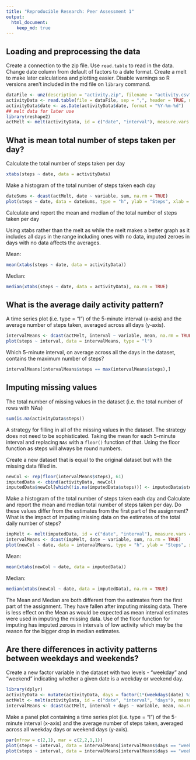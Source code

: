 ```yaml
---
title: "Reproducible Research: Peer Assessment 1"
output: 
  html_document:
    keep_md: true
---
```



## Loading and preprocessing the data 

Create a connection to the zip file. Use `read.table` to read in the data. Change date column from default of factors to a date format. Create a melt to make later calculations and plotting easier. Disable warnings so R versions aren't included in the md file on `library` command. 

```r
dataFile <- unz(description = "activity.zip", filename = "activity.csv")
activityData <- read.table(file = dataFile, sep = ",", header = TRUE, na.strings = "NA")
activityData$date <- as.Date(activityData$date, format = "%Y-%m-%d")
## melt data for later use
library(reshape2)
actMelt <- melt(activityData, id = c("date", "interval"), measure.vars = c("steps"))
```

## What is mean total number of steps taken per day?

Calculate the total number of steps taken per day

```r
xtabs(steps ~ date, data = activityData)
```

Make a histogram of the total number of steps taken each day

```r
dateSums <- dcast(actMelt, date ~ variable, sum, na.rm = TRUE)
plot(steps ~ date, data = dateSums, type = "h", ylab = "Steps", xlab = "Date")
```

Calculate and report the mean and median of the total number of steps taken per day 

Using xtabs rather than the melt as while the melt makes a better graph as it includes all days in the range including ones with no data, imputed zeroes in days with no data affects the averages. 

Mean:
```r
mean(xtabs(steps ~ date, data = activityData))
```

Median:
```r
median(xtabs(steps ~ date, data = activityData), na.rm = TRUE)
```

## What is the average daily activity pattern?

A time series plot (i.e. type = "l") of the 5-minute interval (x-axis) and the average number of steps taken, averaged across all days (y-axis). 
```r
intervalMeans <- dcast(actMelt, interval ~ variable, mean, na.rm = TRUE)
plot(steps ~ interval, data = intervalMeans, type = "l")
```

Which 5-minute interval, on average across all the days in the dataset, contains the maximum number of steps?
```r
intervalMeans[intervalMeans$steps == max(intervalMeans$steps),]
```


## Imputing missing values

The total number of missing values in the dataset (i.e. the total number of rows with NAs)
```r
sum(is.na(activityData$steps))
```


A strategy for filling in all of the missing values in the dataset. The strategy does not need to be sophisticated. Taking the mean for each 5-minute interval and replacing `NAs` with a `floor()` function of that. Using the floor function as steps will always be round numbers. 

Create a new dataset that is equal to the original dataset but with the missing data filled in. 
```r
newCol <- rep(floor(intervalMeans$steps), 61)
imputedData <- cbind(activityData, newCol)
imputedData$newCol[which(!is.na(imputedData$steps))] <- imputedData$steps[which(!is.na(imputedData$steps))]
``` 

Make a histogram of the total number of steps taken each day and Calculate and report the mean and median total number of steps taken per day. Do these values differ from the estimates from the first part of the assignment? What is the impact of imputing missing data on the estimates of the total daily number of steps?

```r
impMelt <- melt(imputedData, id = c("date", "interval"), measure.vars = c("newCol"))
intervalMeans <- dcast(impMelt, date ~ variable, sum, na.rm = TRUE)
plot(newCol ~ date, data = intervalMeans, type = "h", ylab = "Steps", xlab = "Date")
```

Mean:
```r
mean(xtabs(newCol ~ date, data = imputedData))
```

Median:
```r
median(xtabs(newCol ~ date, data = imputedData), na.rm = TRUE)
```

The Mean and Median are both different from the estimates from the first part of the assignment. They have fallen after imputing missing data. There is less effect on the Mean as would be expected as mean interval estimates were used in imputing the missing data. Use of the floor function for imputing has imputed zeroes in intervals of low activity which may be the reason for the bigger drop in median estimates. 

## Are there differences in activity patterns between weekdays and weekends? 

Create a new factor variable in the dataset with two levels - "weekday" and "weekend" indicating whether a given date is a weekday or weekend day.
```r
library(dplyr)
activityData <- mutate(activityData, days = factor(1*(weekdays(date) %in% c("Monday", "Tuesday", "Wednesday", "Thursday", "Friday")), labels = c("weekday", "weekend")))
actMelt <- melt(activityData, id = c("date", "interval", "days"), measure.vars = c("steps"))
intervalMeans <- dcast(actMelt, interval + days ~ variable, mean, na.rm = TRUE)
```

Make a panel plot containing a time series plot (i.e. type = "l") of the 5-minute interval (x-axis) and the average number of steps taken, averaged across all weekday days or weekend days (y-axis).
```r
par(mfrow = c(2,1), mar = c(2,2,1,1))
plot(steps ~ interval, data = intervalMeans[intervalMeans$days == "weekend",], type = "l", main = "Weekend")
plot(steps ~ interval, data = intervalMeans[intervalMeans$days == "weekday",], type = "l", main = "Weekdays")
```

